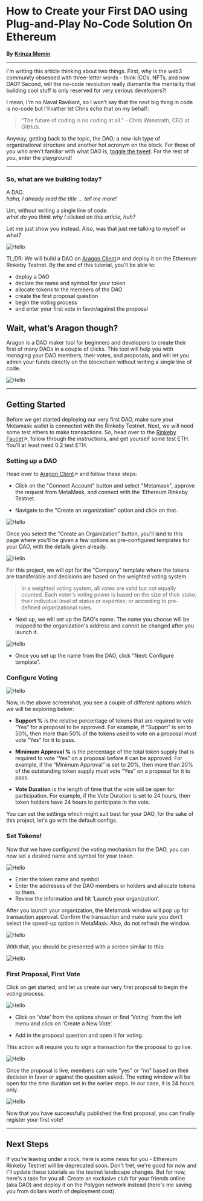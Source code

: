 
# How to Create your First DAO using Plug-and-Play No-Code Solution On Ethereum

**By** [**Krinza Momin**](https://twitter.com/kayprasla)
____________________________________

I'm writing this article thinking about two things. First, why is the web3 community obsessed with three-letter words - think ICOs, NFTs, and now DAO? Second, will the no-code revolution really dismantle the mentality that building cool stuff is only reserved for very serious developers?! 

I mean, I'm no Naval Ravikant, so I won’t say that the next big thing in code is no-code but I'll rather let Chris echo that on my behalf:

> "The future of coding is no coding at all." - Chris Wanstrath, CEO at GitHub.

Anyway, getting back to the topic, the DAO; a new-ish type of organizational structure and another hot acronym on the block. For those of you who aren't familiar with what DAO is, [toggle the tweet](https://twitter.com/themetav3rse/status/1456337864342466561?s=20&t=wzXj7B8cqaclAlYDFi2MXw). For the rest of you, enter the playground! 

__________________

### So, what are we building today?

A DAO.  
*haha, I already read the title … tell me more!*

Um, without writing a single line of code.                                                           
*what do you think why I clicked on this article, huh?*

Let me just show you instead. Also, was that just me talking to myself or what? 

![Hello](../../../public/learn/reXHIQX1T.png)


TL;DR: We will build a DAO on [Aragon Client](https://client.aragon.org/#/)↗ and deploy it on the Ethereum Rinkeby Testnet. By the end of this tutorial, you’ll be able to:

- deploy a DAO
- declare the name and symbol for your token
- allocate tokens to the members of the DAO
- create the first proposal question 
- begin the voting process
- and enter your first vote in favor/against the proposal

## Wait, what’s Aragon though?

Aragon is a DAO maker tool for beginners and developers to create their first of many DAOs in a couple of clicks. This tool will help you with managing your DAO members, their votes, and proposals, and will let you admin your funds directly on the blockchain without writing a single line of code. 

![Hello](../../../public/learn/h9Fg7K8Dh.png)
______________________________
## Getting Started

Before we get started deploying our very first DAO, make sure your Metamask wallet is connected with the Rinkeby Testnet. Next, we will need some test ethers to make transactions. So, head over to the [Rinkeby Faucet](https://faucets.chain.link/rinkeby)↗, follow through the instructions, and get yourself some test ETH. You'll at least need 0.2 test ETH. 

### Setting up a DAO
Head over to [Aragon Client](https://client.aragon.org/#/)↗ and follow these steps:

- Click on the "Connect Account" button and select "Metamask", approve the request from MetaMask, and connect with the ‘Ethereum Rinkeby Testnet.

- Navigate to the "Create an organization" option and click on that.

![Hello](../../../public/learn/M9ZL-fipA.png)

Once you select the "Create an Organization" button, you'll land to this page where you'll be given a few options as pre-configured templates for your DAO, with the details given already. 

![Hello](../../../public/learn/2hCqeOQGP.png)

For this project, we will opt for the "Company" template where the tokens are transferable and decisions are based on the weighted voting system. 


> In a weighted voting system, all votes are valid but not equally counted. Each voter's voting power is based on the size of their stake; their individual level of status or expertise; or according to pre-defined organizational rules.



- Next up, we will set up the DAO's name. The name you choose will be mapped to the organization's address and cannot be changed after you launch it.

![Hello](../../../public/learn/lgcDc4BRP.png)

- Once you set up the name from the DAO, click "Next: Configure template".

### Configure Voting  

![Hello](../../../public/learn/gglyCR3CN.png)

Now, in the above screenshot, you see a couple of different options which we will be exploring below: 

- **Support %** is the relative percentage of tokens that are required to vote “Yes” for a proposal to be approved. For example, if “Support” is set to 50%, then more than 50% of the tokens used to vote on a proposal must vote “Yes” for it to pass.

- **Minimum Approval %** is the percentage of the total token supply that is required to vote “Yes” on a proposal before it can be approved. For example, if the “Minimum Approval” is set to 20%, then more than 20% of the outstanding token supply must vote “Yes” on a proposal for it to pass.

- **Vote Duration** is the length of time that the vote will be open for participation. For example, if the Vote Duration is set to 24 hours, then token holders have 24 hours to participate in the vote.

You can set the settings which might suit best for your DAO, for the sake of this project, let's go with the default configs. 

### Set Tokens!

Now that we have configured the voting mechanism for the DAO, you can now set a desired name and symbol for your token. 

![Hello](../../../public/learn/tk-syH5ds.png)

- Enter the token name and symbol 
- Enter the addresses of the DAO members or holders and allocate tokens to them. 
- Review the information and hit ‘Launch your organization’.

After you launch your organization, the Metamask window will pop up for transaction approval. Confirm the transaction and make sure you don't select the speed-up option in MetaMask. Also, do not refresh the window.

![Hello](../../../public/learn/g0JSY-t1w.png)

With that, you should be presented with a screen similar to this:

![Hello](../../../public/learn/C-QwyWtIR.png)

### First Proposal, First Vote

Click on get started, and let us create our very first proposal to begin the voting process.

![Hello](../../../public/learn/v9DCmgk0W.png)

- Click on ‘Vote’ from the options shown or find 'Voting' from the left menu and click on ‘Create a New Vote’. 

- Add in the proposal question and open it for voting. 

This action will require you to sign a transaction for the proposal to go live.

![Hello](../../../public/learn/CTxYhHkWB.png)

Once the proposal is live, members can vote "yes" or "no" based on their decision in favor or against the question asked. The voting window will be open for the time duration set in the earlier steps. In our case, it is 24 hours only. 

![Hello](../../../public/learn/3uIf2XTyL.png)

Now that you have successfully published the first proposal, you can finally register your first vote!

_______________________________

## Next Steps
If you're leaving under a rock, here is some news for you - Ethereum Rinkeby Testnet will be deprecated soon. Don't fret, we're good for now and I'll update these tutorials as the testnet landscape changes. But for now, here's a task for you all: Create an exclusive club for your friends online (aka DAO) and deploy it on the Polygon network instead (here's me saving you from dollars worth of deployment cost). 
